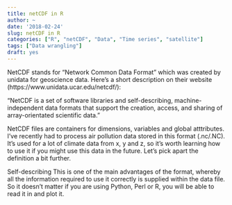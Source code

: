 ```yaml
---
title: netCDF in R
author: ~
date: '2018-02-24'
slug: netCDF in R
categories: ["R", "netCDF", "Data", "Time series", "satellite"]
tags: ["Data wrangling"]
draft: yes
---
```


NetCDF stands for "Network Common Data Format" which was created by unidata for geoscience data. Here's a short description on their  website (https://www.unidata.ucar.edu/netcdf/):

"NetCDF is a set of software libraries and self-describing, machine-independent data formats that support the creation, access, and sharing of array-orientated scientific data."

NetCDF files are containers for dimensions, variables and global atttributes.
I've recently had to process air pollution data stored in this format (.nc/.NC). It's used for a lot of climate data from x, y and z, so it's worth learning how to use it if you might use this data in the future. Let's pick apart the definition a bit further.

Self-describing
This is one of the main advantages of the format, whereby all the information required to use it correctly is supplied within the data file. So it doesn't matter if you are using Python, Perl or R, you will be able to read it in and plot it.



